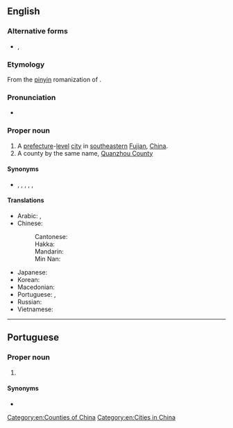 ==English==
{{wikipedia}}

===Alternative forms===
* {{qualifier|obsolete}} {{l|en|Chinchew}}, {{l|en|Chinchu}}

===Etymology===
From the [[pinyin]] romanization of {{der|en|cmn|-}} {{zh-m|泉州|note=literally “[[spring]] [[prefecture]]”}}.

===Pronunciation===
* {{IPA|/ˈtʃwɑnˈdʒoʊ/|lang=en}}

===Proper noun===
{{en-proper noun}}

# A [[prefecture]]-[[level]] [[city]] in [[southeastern]] [[Fujian]], [[China]].
# A county by the same name, [[Quanzhou County]]

====Synonyms====
* {{sense|medieval contexts}} {{l|en|Zeitoun}}, {{l|en|Zaitun}}, {{l|en|Zayton}}, {{l|en|Zaytun}}, {{l|en|Zaytoun}}, {{l|en|Zeytoun}}

====Translations====
{{trans-top|a city of China}}
* Arabic: {{t|ar|تْشْيُوَانْتْشُو|m|tr=tšyuwantšū}}, {{t|ar|تْشْيُوَانْجُو|m|tr=tšyuwanjū}}
* Chinese:
*: Cantonese: {{t|yue|泉州|tr=cyun4 zau1|sc=Hani}}
*: Hakka: {{t|hak|泉州|tr=Chhièn-chû|sc=Hani}}
*: Mandarin: {{t+|cmn|泉州|tr=Quánzhōu|sc=Hani}}
*: Min Nan: {{t+|nan|泉州|tr=Chôan-chiu|sc=Hani}}
{{trans-mid}}
* Japanese: {{t+|ja|泉州|tr=せんしゅう, Senshū}}
* Korean: {{t|ko|취안저우|tr=Chwiangjeou|sc=Hang}}
* Macedonian: {{t|mk|Чиенџоу|n|tr=Číendžou}}
* Portuguese: {{t|pt|Chincheu|f}}, {{t|pt|Quanzhou|f}}
* Russian: {{t|ru|Цюаньчжо́у|m}}
* Vietnamese: {{t|vi|Tuyền Châu}}
{{trans-bottom}}

[[Category:en:Counties of China]]
[[Category:en:Cities in China]]

----

==Portuguese==

===Proper noun===
{{pt-proper noun|f}}

# {{place|pt|city|province/Fujian Province|c/China|t1=Quanzhou}}

====Synonyms====
* {{l|pt|Chincheu}}